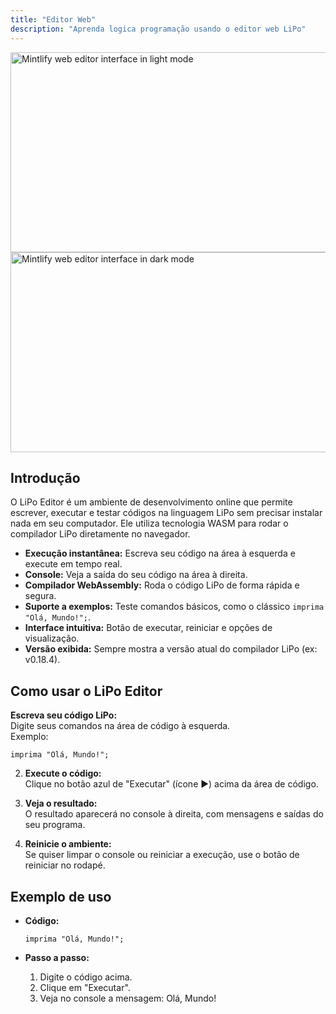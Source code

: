 ```yaml
---
title: "Editor Web"
description: "Aprenda logica programação usando o editor web LiPo"
---
```


<img className="block dark:hidden my-0 pointer-events-none" src="https://mintcdn.com/mintlify/GiucHIlvP3i5L17o/images/editor/editor-light.png?maxW=1184&auto=format&n=GiucHIlvP3i5L17o&q=85&s=159483c8392e89a69ad4f12debc0382b" alt="Mintlify web editor interface in light mode" width="1184" height="320" data-path="images/editor/editor-light.png" srcset="https://mintcdn.com/mintlify/GiucHIlvP3i5L17o/images/editor/editor-light.png?w=280&maxW=1184&auto=format&n=GiucHIlvP3i5L17o&q=85&s=d4f2ad592432fd6e11b35427f2647842 280w, https://mintcdn.com/mintlify/GiucHIlvP3i5L17o/images/editor/editor-light.png?w=560&maxW=1184&auto=format&n=GiucHIlvP3i5L17o&q=85&s=c2226669294a14c7944ab0182d1790e8 560w, https://mintcdn.com/mintlify/GiucHIlvP3i5L17o/images/editor/editor-light.png?w=840&maxW=1184&auto=format&n=GiucHIlvP3i5L17o&q=85&s=40d72c18affaf93745a91e6b9a7cb79b 840w, https://mintcdn.com/mintlify/GiucHIlvP3i5L17o/images/editor/editor-light.png?w=1100&maxW=1184&auto=format&n=GiucHIlvP3i5L17o&q=85&s=64fc3ea85271720b11ff29d160e571be 1100w, https://mintcdn.com/mintlify/GiucHIlvP3i5L17o/images/editor/editor-light.png?w=1650&maxW=1184&auto=format&n=GiucHIlvP3i5L17o&q=85&s=0311ef116ea323f3fdd771ddd16241e2 1650w, https://mintcdn.com/mintlify/GiucHIlvP3i5L17o/images/editor/editor-light.png?w=2500&maxW=1184&auto=format&n=GiucHIlvP3i5L17o&q=85&s=e914638620a6af1b1a225f5571343e1c 2500w" data-optimize="true" data-opv="2" />

<img className="hidden dark:block my-0 pointer-events-none" src="https://mintcdn.com/mintlify/GiucHIlvP3i5L17o/images/editor/editor-dark.png?maxW=1184&auto=format&n=GiucHIlvP3i5L17o&q=85&s=ac4063d763df0bd21844b5d55b7681fa" alt="Mintlify web editor interface in dark mode" width="1184" height="320" data-path="images/editor/editor-dark.png" srcset="https://mintcdn.com/mintlify/GiucHIlvP3i5L17o/images/editor/editor-dark.png?w=280&maxW=1184&auto=format&n=GiucHIlvP3i5L17o&q=85&s=93ab65b4f6c6b17a638d46c0e27184f3 280w, https://mintcdn.com/mintlify/GiucHIlvP3i5L17o/images/editor/editor-dark.png?w=560&maxW=1184&auto=format&n=GiucHIlvP3i5L17o&q=85&s=c7308b51b442d3eb97955a68ff54d63e 560w, https://mintcdn.com/mintlify/GiucHIlvP3i5L17o/images/editor/editor-dark.png?w=840&maxW=1184&auto=format&n=GiucHIlvP3i5L17o&q=85&s=c078edbb5727bd31046bdac520dde09a 840w, https://mintcdn.com/mintlify/GiucHIlvP3i5L17o/images/editor/editor-dark.png?w=1100&maxW=1184&auto=format&n=GiucHIlvP3i5L17o&q=85&s=4bd2c454f85cb6b5a8b7f5e9e07ef004 1100w, https://mintcdn.com/mintlify/GiucHIlvP3i5L17o/images/editor/editor-dark.png?w=1650&maxW=1184&auto=format&n=GiucHIlvP3i5L17o&q=85&s=2ab16849718eb5b6b211568762449df9 1650w, https://mintcdn.com/mintlify/GiucHIlvP3i5L17o/images/editor/editor-dark.png?w=2500&maxW=1184&auto=format&n=GiucHIlvP3i5L17o&q=85&s=2bc65f56fcce9ea0e2d15c8d7a9ea5a8 2500w" data-optimize="true" data-opv="2" />

## Introdução

O LiPo Editor é um ambiente de desenvolvimento online que permite escrever, executar e testar códigos na linguagem LiPo sem precisar instalar nada em seu computador. Ele utiliza tecnologia WASM para rodar o compilador LiPo diretamente no navegador.

- **Execução instantânea:** Escreva seu código na área à esquerda e execute em tempo real.
- **Console:** Veja a saída do seu código na área à direita.
- **Compilador WebAssembly:** Roda o código LiPo de forma rápida e segura.
- **Suporte a exemplos:** Teste comandos básicos, como o clássico `imprima "Olá, Mundo!";`.
- **Interface intuitiva:** Botão de executar, reiniciar e opções de visualização.
- **Versão exibida:** Sempre mostra a versão atual do compilador LiPo (ex: v0.18.4).

## Como usar o LiPo Editor

 **Escreva seu código LiPo:**  
   Digite seus comandos na área de código à esquerda.  
   Exemplo:
   ```lipo
   imprima "Olá, Mundo!";
   ``` 


2. **Execute o código:**  
   Clique no botão azul de "Executar" (ícone ▶️) acima da área de código.

3. **Veja o resultado:**  
   O resultado aparecerá no console à direita, com mensagens e saídas do seu programa.

4. **Reinicie o ambiente:**  
   Se quiser limpar o console ou reiniciar a execução, use o botão de reiniciar no rodapé.


## Exemplo de uso

- **Código:**  
  ```lipo
  imprima "Olá, Mundo!";
  ```

- **Passo a passo:**
  1. Digite o código acima.
  2. Clique em "Executar".
  3. Veja no console a mensagem: Olá, Mundo!

